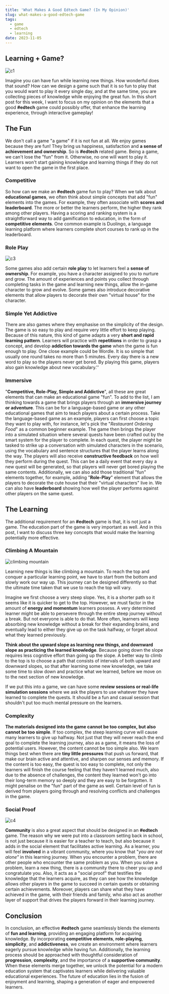```yaml
---
title: 'What Makes A Good Edtech Game? (In My Opinion)'
slug: what-makes-a-good-edtech-game
tags:
  - game
  - edtech
  - learning
date: 2023-11-05
---
```


## Learning + Game?

![c1](https://github.com/xmliszt/resources/blob/main/blogs/2023-11-05/2.jpg?raw=true)

Imagine you can have fun while learning new things. How wonderful does that sound? How can we design a game such that it is so fun to play that you would want to play it every single day, and at the same time, you are collecting pieces of knowledge while enjoying the great fun. In this short post for this week, I want to focus on my opinion on the elements that a good **#edtech** game could possibly offer, that enhance the learning experience, through interactive gameplay!

## The Fun

We don't call a game "a game" if it is not fun at all. We enjoy games because they are fun! They bring us happiness, satisfaction and **a sense of achievement and ownership**. So is **#edtech** related game. Being a game, we can't lose the "fun" from it. Otherwise, no one will want to play it. Learners won't start gaining knowledge and learning things if they do not want to open the game in the first place.

### Competitive

So how can we make an **#edtech** game fun to play? When we talk about **educational games**, we often think about simple concepts that add "fun" elements into the games. For example, they often associate with **scores and leaderboard**. The more or better the learners perform, the higher they rank among other players. Having a scoring and ranking system is a straightforward way to add gamification to education, in the form of **competitive elements**. One common example is Duolingo, a language learning platform where learners complete short courses to rank up in the leaderboard.

### Role Play

![c3](https://github.com/xmliszt/resources/blob/main/blogs/2023-11-05/3.jpg?raw=true)

Some games also add certain **role play** to let learners feel a **sense of ownership**. For example, you have a character assigned to you to nurture and grow. The amount of experiences and points you collect through completing tasks in the game and learning new things, allow the in-game character to grow and evolve. Some games also introduce decorative elements that allow players to decorate their own "virtual house" for the character.

### Simple Yet Addictive

There are also games where they emphasise on the simplicity of the design. The game is so easy to play and require very little effort to keep playing. Because of this nature, this kind of game adapts a very **short and rapid learning pattern**. Learners will practice with **repetitions** in order to grasp a concept, and develop **addiction towards the game** when the game is fun enough to play. One close example could be Wordle. It is so simple that usually one round takes no more than 5 minutes. Every day there is a new word to play so the players never get bored. By playing this game, players also gain knowledge about new vocabulary.''

### Immersive

"**Competitive, Role-Play, Simple and Addictive**", all these are great elements that can make an educational game "fun". To add to the list, I am thinking towards a game that brings players through an **immersive journey or adventure**. This can be for a language-based game or any other educational games that aim to teach players about a certain process. Take the language-based game as an example, players can first choose a topic they want to play with, for instance, let's pick the "_Restaurant Ordering Food_" as a common beginner example. The game then brings the player into a simulated situation where several quests have been crafted out by the smart system for the player to complete. In each quest, the player might be tasked to strike up a conversation with simulated characters in the scenario, using the vocabulary and sentence structures that the player learns along the way. The players will also receive **constructive feedback** on how well they perform during the quest. This can be a daily event that every day a new quest will be generated, so that players will never get bored playing the same contents. Additionally, we can also add those traditional "fun" elements together, for example, adding "**Role-Play**" element that allows the players to decorate the cute house that their "virtual characters" live in. We can also have **leaderboard** showing how well the player performs against other players on the same quest.

## The Learning

The additional requirement for an **#edtech** game is that, it is not just a game. The education part of the game is very important as well. And in this post, I want to discuss three key concepts that would make the learning potentially more effective.

### Climbing A Mountain

![climbing mountain](https://github.com/xmliszt/resources/blob/main/blogs/2023-11-05/1.jpeg?raw=true)

Learning new things is like climbing a mountain. To reach the top and conquer a particular learning point, we have to start from the bottom and slowly work our way up. This journey can be designed differently so that the ultimate time taken that we use to reach the top will vary.

Imagine we first choose a very steep slope. Yes, it is a shorter path so it seems like it is quicker to get to the top. However, we must factor in the amount of **energy and momentum** learners possess. A very determined learner might be able to persevere through the entire steep journey without a break. But not everyone is able to do that. More often, learners will keep absorbing new knowledge without a break for their expanding brains, and eventually lead to either they give up on the task halfway, or forget about what they learned previously.

**Think about the upward slope as learning new things, and downward slope as practicing the learned knowledge**. Because going down the slope requires less cognitive effort than going up the slope. A better way to climb to the top is to choose a path that consists of intervals of both upward and downward slopes, so that after learning some new knowledge, we take some time to slow down and practice what we learned, before we move on to the next section of new knowledge.

If we put this into a game, we can have some **review sessions or real-life simulation sessions** where we ask the players to use whatever they have learned to complete the quests. It should be a fun and casual session that shouldn't put too much mental pressure on the learners.

### Complexity

**The materials designed into the game cannot be too complex, but also cannot be too simple**. If too complex, the steep learning curve will cause many learners to give up halfway. Not just that they will never reach the end goal to complete the learning journey, also as a game, it means the loss of potential users. However, the content cannot be too simple also. We learn things best when there are **tiny little pressures** that push us forward, that make our brain active and attentive, and sharpen our senses and memory. If the content is too easy, the quest is too easy to complete, not only the learners will finish the course feeling that they haven't learned much, also due to the absence of challenges, the content they learned won't go into their long-term memory so deeply and they are easy to be forgotten. It might penalise on the "fun" part of the game as well. Certain level of fun is derived from players going through and resolving conflicts and challenges in the game.

### Social Proof

![c4](https://github.com/xmliszt/resources/blob/main/blogs/2023-11-05/4.jpg?raw=true)

**Community** is also a great aspect that should be designed in an **#edtech** game. The reason why we were put into a classroom setting back in school, is not just because it is easier for a teacher to teach, but also because it adds in the social element that facilitates active learning. As a learner, you will feel **involved** in a vibrant community, where you know that "_you are not alone"_ in this learning journey. When you encounter a problem, there are other people who encounter the same problem as you. When you solve a problem, learn a new thing, there is a community there to cheer you up and congratulate you. Also, it acts as a "social proof" that testifies the knowledge that the learners acquire, as they can see how the knowledge allows other players in the game to succeed in certain quests or obtaining certain achievements. Moreover, players can share what they have achieved in the game, with their friends and family, who also act as another layer of support that drives the players forward in their learning journey.

## Conclusion

In conclusion, an effective **#edtech** game seamlessly blends the elements of **fun and learning**, providing an engaging platform for acquiring knowledge. By incorporating **competitive elements**, **role-playing**, **simplicity**, and **addictiveness**, we create an environment where learners eagerly pursue knowledge while having fun. Additionally, the learning process should be approached with thoughtful consideration of **progression**, **complexity**, and the importance of a **supportive community**. When these elements merge together, we unlock the potential for a modern education system that captivates learners while delivering valuable educational experiences. The future of education lies in the fusion of enjoyment and learning, shaping a generation of eager and empowered learners.
